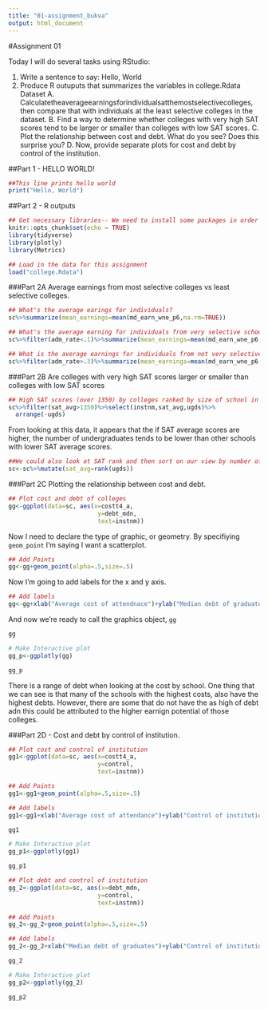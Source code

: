 ```yaml
---
title: "01-assignment_bukva"
output: html_document
---
```


#Assignment 01

Today I will do several tasks using RStudio:

1. Write a sentence to say: Hello, World
2. Produce R outuputs that summarizes the variables in college.Rdata Dataset
      A. Calculatetheaverageearningsforindividualsatthemostselectivecolleges, then compare that with individuals at the least selective colleges in the dataset.
      B. Find a way to determine whether colleges with very high SAT scores tend to be larger or smaller than colleges with low SAT scores.
      C. Plot the relationship between cost and debt. What do you see? Does this surprise you?
      D. Now, provide separate plots for cost and debt by control of the institution.

##Part 1 - HELLO WORLD!

```r
##This line prints hello world
print("Hello, World")
```

##Part 2 - R outputs

```r
## Get necessary libraries-- We need to install some packages in order to run and analyze the data.
knitr::opts_chunk$set(echo = TRUE)
library(tidyverse)
library(plotly)
library(Metrics)
```
```r
## Load in the data for this assignment 
load("college.Rdata")
```

###Part 2A Average earnings from most selective colleges vs least selective colleges.

```r
## What's the average earings for individuals?
sc%>%summarize(mean_earnings=mean(md_earn_wne_p6,na.rm=TRUE))
```

```r
## What's the average earning for individuals from very selective schools (those with less than 10 percent acceptance rate)? This only looks at those who are not in college six years after graduation. 
sc%>%filter(adm_rate<.1)%>%summarize(mean_earnings=mean(md_earn_wne_p6,na.rm=TRUE))

## What is the average earnings for individuals from not very selective schools (those with greater than a 30 percent acceptance rate)?
sc%>%filter(adm_rate>.3)%>%summarize(mean_earnings=mean(md_earn_wne_p6,na.rm=TRUE))
```

###Part 2B Are colleges with very high SAT scores larger or smaller than colleges with low SAT scores

```r
## High SAT scores (over 1350) by colleges ranked by size of school in descending order.
sc%>%filter(sat_avg>1350)%>%select(instnm,sat_avg,ugds)%>%
  arrange(-ugds)
```
From looking at this data, it appears that the if SAT average scores are higher, the number of undergraduates tends to be lower than other schools with lower SAT average scores.

```r
##We could also look at SAT rank and then sort on our view by number of undergraduates and we will come to the same conclusion as above.
sc<-sc%>%mutate(sat_avg=rank(ugds))
```


###Part 2C Plotting the relationship between cost and debt.

```r
## Plot cost and debt of colleges
gg<-ggplot(data=sc, aes(x=costt4_a,
                         y=debt_mdn,
                         text=instnm))
```


Now I need to declare the type of graphic, or geometry. By specifiying `geom_point` I'm saying I want a scatterplot.
```r
## Add Points
gg<-gg+geom_point(alpha=.5,size=.5)
```

Now I'm going to add labels for the x and y axis. 
```r
## Add labels
gg<-gg+xlab("Average cost of attendnace")+ylab("Median debt of graduates")
```


And now we're ready to call the graphics object, `gg`
```r
gg
```

```r
# Make Interactive plot
gg_p<-ggplotly(gg)

gg_p
```

There is a range of debt when looking at the cost by school.  One thing that we can see is that many of the schools with the highest costs, also have the highest debts.  However, there are some that do not have the as high of debt adn this could be attributed to the higher earnign potential of those colleges.  

###Part 2D - Cost and debt by control of institution.  

```r
## Plot cost and control of institution
gg1<-ggplot(data=sc, aes(x=costt4_a,
                         y=control,
                         text=instnm))
```

```r
## Add Points
gg1<-gg1+geom_point(alpha=.5,size=.5)
```

```r
## Add labels
gg1<-gg1+xlab("Average cost of attendance")+ylab("Control of institution")
```

```r
gg1
```

```r
# Make Interactive plot
gg_p1<-ggplotly(gg1)

gg_p1
```



```r
## Plot debt and control of institution
gg_2<-ggplot(data=sc, aes(x=debt_mdn,
                         y=control,
                         text=instnm))
```

```r
## Add Points
gg_2<-gg_2+geom_point(alpha=.5,size=.5)
```

```r
## Add labels
gg_2<-gg_2+xlab("Median debt of graduates")+ylab("Control of institutions")
```

```r
gg_2
```

```r
# Make Interactive plot
gg_p2<-ggplotly(gg_2)

gg_p2
```
